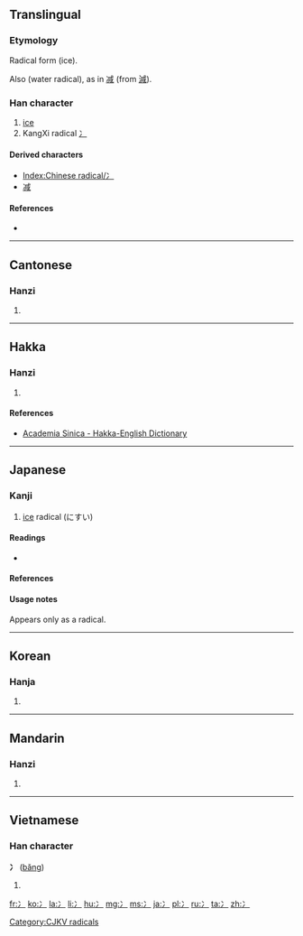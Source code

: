 {{also|氷|氵|疒}}
==Translingual==
{{stroke order|type=animate}}

===Etymology===
Radical form {{Han simp|氷}} (ice).

Also {{Han simp|氵}} (water radical), as in [[减]] (from [[減]]).

===Han character===
{{Han char|rn=15|rad=冫|as=00|sn=2|four=|canj=戈一 (IM)}}

# [[ice]]
# KangXi radical [[Index:Chinese radical/冫|冫]]

====Derived characters====
* [[Index:Chinese radical/冫]]
* [[减]]<!-- As simplification -->

====References====
* {{Han ref|kx=0131.150|dkj=01607|dj=0294.110|hdz=10295.010|uh=51AB|ud=20907}}

----

==Cantonese==

===Hanzi===
{{yue-hanzi|jyut=|y=[[bing1]]}}

# {{defn|lang=yue|sort=冫00}}

----

==Hakka==

===Hanzi===
{{hak-hanzi|poj=pen|gd=}}

# {{defn|lang=hak|sort=冫00}}

====References====
*[http://minhakka.ling.sinica.edu.tw/bkg/hakyin/search.php?DETAIL=1&LIMIT=id=31035&dbname=su_tian_1&graph=2 Academia Sinica - Hakka-English Dictionary]

----

==Japanese==

===Kanji===
{{ja-kanji|grade=r|rs=冫00}}

# [[ice]] radical (にすい)

====Readings====
* {{ja-readings|on=[[ひょう]] (hyō)|kun=[[こおり]] (koori)}}

====References====
{{ja-kref
|jis= 5152
|ku= 4950
|shift= 9971
|euc= D1D2
|freq= ''radical''
|nelson= ''not listed''
|newnelson= 409
|halpern= 1923
|kld= ''not listed''
|heisig= ''not listed''
|tuttle= 2b0.1
}}

====Usage notes====
Appears only as a radical.

----

==Korean==

===Hanja===
{{ko-hanja|hangeul=빙|rv=bing|mr=ping}}

# {{defn|lang=ko|sort=冫00}}

[[Category:CJKV radicals]]

----

==Mandarin==

===Hanzi===
{{cmn-hanzi|pin=[[bīng]] ([[bing1]])|wg=ping<sup>1</sup>}}

# {{defn|lang=cmn|sort=冫00}}

----

==Vietnamese==

===Han character===
'''冫''' ([[băng]])

# {{defn|lang=vi}}

[[fr:冫]]
[[ko:冫]]
[[la:冫]]
[[li:冫]]
[[hu:冫]]
[[mg:冫]]
[[ms:冫]]
[[ja:冫]]
[[pl:冫]]
[[ru:冫]]
[[ta:冫]]
[[zh:冫]]